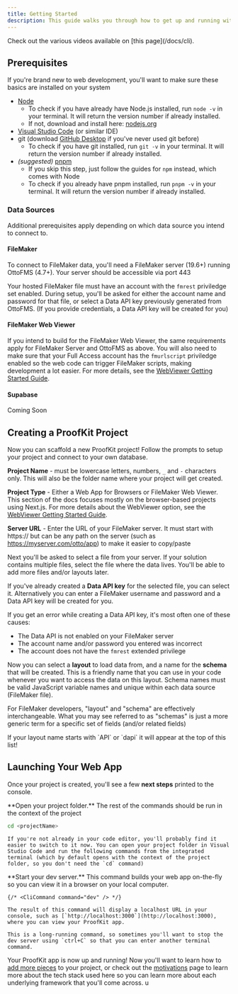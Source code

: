 ```yaml
---
title: Getting Started
description: This guide walks you through how to get up and running with a new ProofKit project.
---
```



<Callout title="Are you more of a visual learner?">
  Check out the various videos available on [this page](/docs/cli).
</Callout>

## Prerequisites

If you're brand new to web development, you'll want to make sure these basics are installed on your system

- [Node](https://nodejs.org/en)
  - To check if you have already have Node.js installed, run `node -v` in your terminal. It will return the version number if already installed.
  - If not, download and install here: [nodejs.org](https://nodejs.org/en)
- [Visual Studio Code](https://code.visualstudio.com/download) (or similar IDE)
- git (download [GitHub Desktop](https://github.com/apps/desktop) if you've never used git before)
  - To check if you have git installed, run `git -v` in your terminal. It will return the version number if already installed.
- _(suggested)_ [pnpm](https://pnpm.io/installation)
  - If you skip this step, just follow the guides for `npm` instead, which comes with Node
  - To check if you already have pnpm installed, run `pnpm -v` in your terminal. It will return the version number if already installed.

### Data Sources

Additional prerequisites apply depending on which data source you intend to connect to.

#### FileMaker

To connect to FileMaker data, you'll need a FileMaker server (19.6+) running OttoFMS (4.7+). Your server should be accessible via port 443

Your hosted FileMaker file must have an account with the `fmrest` priviledge set enabled. During setup, you'll be asked for either the account name and password for that file, or select a Data API key previously generated from OttoFMS. (If you provide credentials, a Data API key will be created for you)

#### FileMaker Web Viewer

If you intend to build for the FileMaker Web Viewer, the same requirements apply for FileMaker Server and OttoFMS as above. You will also need to make sure that your Full Access account has the `fmurlscript` priviledge enabled so the web code can trigger FileMaker scripts, making development a lot easier. For more details, see the [WebViewer Getting Started Guide](/webviewer/getting-started).

#### Supabase

Coming Soon

## Creating a ProofKit Project

Now you can scaffold a new ProofKit project! Follow the prompts to setup your project and connect to your own database.

<InitCommand />

**Project Name** - must be lowercase letters, numbers, `_` and `-` characters only. This will also be the folder name where your project will get created.

**Project Type** - Either a Web App for Browsers or FileMaker Web Viewer. This section of the docs focuses mostly on the browser-based projects using Next.js. For more details about the WebViewer option, see the [WebViewer Getting Started Guide](/webviewer/getting-started).

**Server URL** - Enter the URL of your FileMaker server. It must start with https:// but can be any path on the server (such as https://myserver.com/otto/app) to make it easier to copy/paste

Next you'll be asked to select a file from your server. If your solution contains multiple files, select the file where the data lives. You'll be able to add more files and/or layouts later.

If you've already created a **Data API key** for the selected file, you can select it. Alternatively you can enter a FileMaker username and password and a Data API key will be created for you.

<Callout title="Data API Key Troubleshooting">
If you get an error while creating a Data API key, it's most often one of these causes:

- The Data API is not enabled on your FileMaker server
- The account name and/or password you entered was incorrect
- The account does not have the `fmrest` extended privilege

</Callout>

Now you can select a **layout** to load data from, and a name for the **schema** that will be created. This is a friendly name that you can use in your code whenever you want to access the data on this layout. Schema names must be valid JavaScript variable names and unique within each data source (FileMaker file).

For FileMaker developers, "layout" and "schema" are effectively interchangeable. What you may see referred to as "schemas" is just a more generic term for a specific set of fields (and/or related fields)

<Callout title="Tip">
  If your layout name starts with `API` or `dapi` it will appear at the top of
  this list!
</Callout>

## Launching Your Web App

Once your project is created, you'll see a few **next steps** printed to the console.

<Steps>
<Step>
  **Open your project folder.** The rest of the commands should be run in the context of the project

```bash
cd <projectName>
```

    If you're not already in your code editor, you'll probably find it easier to switch to it now. You can open your project folder in Visual Studio Code and run the following commands from the integrated terminal (which by default opens with the context of the project folder, so you don't need the `cd` command)

</Step>

<Step>
**Start your dev server.** This command builds your web app on-the-fly so you can view it in a browser on your local computer.

    {/* <CliCommand command="dev" /> */}

    The result of this command will display a localhost URL in your console, such as [`http://localhost:3000`](http://localhost:3000), where you can view your ProofKit app.

    This is a long-running command, so sometimes you'll want to stop the dev server using `ctrl+C` so that you can enter another terminal command.

</Step>
</Steps>

Your ProofKit app is now up and running! Now you'll want to learn how to [add more pieces](/docs/cli/guides/adding-components) to your project, or check out the [motivations](/docs/cli/guides/motivation) page to learn more about the tech stack used here so you can learn more about each underlying framework that you'll come across.
u
